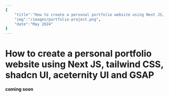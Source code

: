 ```yaml
---
{
    "title":"How to create a personal portfolio website using Next JS, tailwind CSS, shadcn UI, aceternity UI and GSAP",
    "img":"/images/portfolio-project.png",
    "date":"May 2024"
}
---
```


# How to create a personal portfolio website using Next JS, tailwind CSS, shadcn UI, aceternity UI and GSAP

**coming soon**


